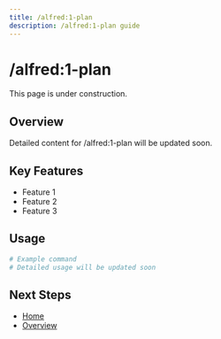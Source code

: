 ```yaml
---
title: /alfred:1-plan
description: /alfred:1-plan guide
---
```


# /alfred:1-plan

This page is under construction.

## Overview

Detailed content for /alfred:1-plan will be updated soon.

## Key Features

- Feature 1
- Feature 2
- Feature 3

## Usage

```bash
# Example command
# Detailed usage will be updated soon
```

## Next Steps

- [Home](/en)
- [Overview](/en/introduction/overview)
